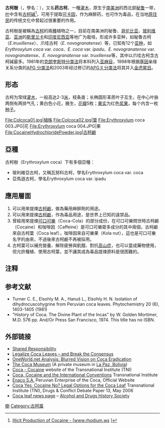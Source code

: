 {{ctm}}
{{Speciesbox
| name = 古柯
| image = Erythroxylum coca - Köhler–s Medizinal-Pflanzen-204.jpg
| image_width = 250px
| image_caption = 《科勒藥用植物》(1897), <br>''Erythroxylon coca''
| genus = Erythroxylum
| species = coca
| authority = [[让-巴蒂斯特·拉马克|Lam.]]}}

'''古柯樹'''（{{lang-en|Coca}}，學名：{{lang|la|Erythroxylum coca}}），又名'''药古柯'''，一種[[灌木|灌木]]，原生于[[南美洲|南美洲]]的西北部[[秘鲁|秘鲁]]一带，[[叶|叶]]中含有[[古柯碱|古柯碱]]<ref>[http://www.erowid.org/archive/rhodium/chemistry/cocaine.illicit.production.html {{Wayback|url=http://www.erowid.org/archive/rhodium/chemistry/cocaine.illicit.production.html |date=20210220124239 }} Illicit Production of Cocaine - [www.rhodium.ws]<!-- Bot generated title -->]</ref>，可用于提取[[可卡因|可卡因]]，作为麻醉药，也可作为毒品，在当地[[原住民|原住民]]的传统文化中曾起过很重要的作用。

古柯樹是被稱為[[古柯|古柯]]的兩[[物種|種]]植物之一，目前在南美洲的秘鲁、[[哥伦比亚|哥伦比亚]]、[[玻利维亚|玻利维亚]]、[[亚洲|亚洲]]的[[斯里兰卡|斯里兰卡]]和[[印度尼西亚|印度尼西亚]]等地广为栽培，形成许多亚种，如秘鲁古柯（''E.truxillense''）、爪哇古柯（''E. novogranatense''）等，已知有12个[[亚种|亚种]]，如''Erythroxylum coca'' var. ''coca''、''E. coca'' var. ''ipadu''、''E. novogranatense'' var. ''novogranatense''、''E. novogranatense'' var. ''truxillense''等，其中以爪哇古柯含古柯碱最多。1981年的[[克朗奎斯特分类法|克朗奎斯特分类法]]将本科列入[[亚麻目|亚麻目]]，1998年根据[[基因|基因]]亲缘关系分类的[[APG_分类法|APG 分类法]]和2003年经过修订的[[APG_II_分类法|APG II 分类法]]将其并入[[金虎尾目|金虎尾目]]。

== 形态 ==
古柯为常绿[[灌木|灌木]]，一般高达2-3[[米_(單位)|米]]，枝条直；长椭圆形革质叶子互生，在中心叶脉两侧有两排气孔；黄白色小花，腋生，[[花瓣|花瓣]]5枚；[[果实|果实]]为红色[[浆果|浆果]]，每个内含一枚[[种子|种子]]。

<gallery>
File:Colcoca01.jpg|植株
File:Colcoca02.jpg|葉
File:Erythroxylum coca 003.JPG|花
File:Erythroxylum coca 004.JPG|果
File:CocaineHydrochloridePowder.jpg|古柯鹼
</gallery>
==亞種==
古柯樹（Erythroxylum coca）下有多個亞種：
*玻利維亞古柯，又稱瓦努科古柯，學名Erythroxylum coca var. coca
*亞馬遜古柯，學名Erythroxylum coca var. ipadu

== 應用層面 ==
#可以用來提煉[[古柯鹼|古柯鹼]]，做為藥用麻醉劑的用途。
#可以用來提煉[[古柯鹼|古柯鹼]]，作為毒品用途，是世界上已知的違禁品。
#曾經用來提煉[[可口可樂|可口可樂]]（Coca-Cola）的部分成份，在可口可樂問世時古柯鹼（Cocaine）和咖啡因（Caffeine）是可口可樂眾多成分的其中兩個，古柯鹼來自古柯葉（Coca leaf），咖啡因來自可樂果（Kola nut），這也是可口可樂名字的由來，不過後來古柯鹼不再被採用。
#古柯葉可以補充營養、解除疲勞與飢餓、對抗[[高山症|高山症]]，也可以當成藥物使用，但允許種植、使用古柯葉，並不讓其成為毒品提煉原料是很困難的。

== 注释 ==
{{reflist|2}}

== 参考文献 ==
* Turner C. E., Elsohly M. A., Hanuš L., Elsohly H. N. Isolation of dihydrocuscohygrine from Peruvian coca leaves. Phytochemistry 20 (6), 1403-1405 (1981)
* "History of Coca. The Divine Plant of the Incas" by W. Golden Mortimer, M.D. 576 pp. And/Or Press San Francisco, 1974. This title has no ISBN.
{{1911}}

== 外部链接 ==
{{commons+cat|Erythroxylum_coca|古柯|Erythroxylum_coca}}
{{wikispecies|Erythroxylum_coca}}
* [https://web.archive.org/web/20121222235733/http://www.sharedresponsibility.gov.co/ Shared Responsibility]
* [http://www.akzept.org/pdf/aktuel_pdf/nr10/legalizeCocaineJoepOomen.pdf Legalize Coca Leaves – and Break the Consensus] {{Wayback|url=http://www.akzept.org/pdf/aktuel_pdf/nr10/legalizeCocaineJoepOomen.pdf |date=20190802125317 }}
* [https://web.archive.org/web/20071126033001/http://us.oneworld.net/article/view/129279/1/ OneWorld.net Analysis: Blurred Vision on Coca Eradication]
* [https://web.archive.org/web/20090414203212/http://cocamuseum.com/main.htm The Coca Museum] (A private museum in [[La_Paz,_Bolivia|La Paz, Bolivia]])
* [http://www.tni.org/drugscoca-docs/coca.htm Coca - Cocaine] {{Wayback|url=http://www.tni.org/drugscoca-docs/coca.htm |date=20081216135051 }} website of the Transnational Institute (TNI)
* [http://www.tni.org/policybriefings/brief5.htm Coca, Cocaine and the International Conventions] {{Wayback|url=http://www.tni.org/policybriefings/brief5.htm |date=20071211235214 }} Transnational Institute
* [https://web.archive.org/web/20081216025943/http://www.enaco.com.pe/ Enaco S.A.] Peruvian Enterprise of the Coca, Official Website
* [http://www.tni.org/reports/drugs/debate13.htm Coca Yes, Cocaine No? Legal Options for the Coca Leaf] {{Wayback|url=http://www.tni.org/reports/drugs/debate13.htm |date=20080527193220 }} Transnational Institute (TNI), Drugs & Conflict Debate Paper 13, May 2006
* [http://historyofalcoholanddrugs.typepad.com/alcohol_and_drugs_history/coca_leaf/index.html Coca leaf news page] {{Wayback|url=http://historyofalcoholanddrugs.typepad.com/alcohol_and_drugs_history/coca_leaf/index.html |date=20210112042409 }} – [[Alcohol_and_Drugs_History_Society|Alcohol and Drugs History Society]]
{{Taxonbar|from=Q158018}}

[[Category:藥用植物|樹]]
[[Category:古柯属|Category:古柯属]]